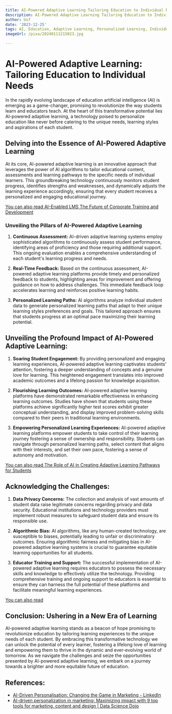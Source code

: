 ```yaml
---
title: AI-Powered Adaptive Learning Tailoring Education to Individual Needs
description: AI-Powered Adaptive Learning Tailoring Education to Individual Needs
author: Usf
date: '2023-12-25'
tags: AI, Education, Adaptive Learning, Personalized Learning, Individual Needs
imageUrl: /pixa/20240111215023.jpg

---
```

#  AI-Powered Adaptive Learning: Tailoring Education  to Individual Needs

In the rapidly evolving landscape of education artificial intelligence (AI) is emerging as a game-changer, promising to revolutionize the  way students learn and educators teach. At the heart of this transformative potential  lies AI-powered adaptive learning, a technology poised to personalize education like never before catering  to the unique needs, learning styles and aspirations of  each student.

## Delving into the Essence of AI-Powered Adaptive Learning

At its core, AI-powered adaptive learning  is  an innovative approach  that leverages the power of AI algorithms to tailor educational content, assessments and learning pathways to the specific needs of individual learners. This groundbreaking technology  continuously monitors student progress, identifies strengths and weaknesses, and dynamically adjusts the learning experience accordingly, ensuring that every student receives a personalized and engaging educational journey.

[You can also read AI-Enabled LMS The Future  of Corporate Training  and Development](AI-Enabled%20LMS%20The%20Future%20of%20Corporate%20Training%20and%20Development)


### Unveiling the  Pillars of AI-Powered Adaptive Learning

1. **Continuous  Assessment:** AI-driven adaptive learning  systems employ sophisticated algorithms to continuously assess student performance, identifying areas  of proficiency and those requiring additional support. This ongoing evaluation enables a comprehensive understanding of each student's learning progress and needs.

2. **Real-Time Feedback:** Based on  the continuous assessment, AI-powered adaptive learning platforms provide timely  and personalized feedback to students, highlighting areas for improvement and offering  guidance on how to address challenges. This  immediate feedback  loop accelerates learning and reinforces positive learning habits.

3. **Personalized Learning Paths:** AI algorithms analyze individual student data to generate personalized  learning paths that adapt to their unique learning styles preferences and goals. This tailored approach ensures that students progress at an optimal pace maximizing their learning potential.

## Unveiling the Profound  Impact of AI-Powered Adaptive Learning:

1. **Soaring Student Engagement:** By providing personalized and engaging learning experiences, AI-powered adaptive learning captivates students' attention, fostering a deeper understanding of concepts and a genuine love for learning. This heightened engagement translates into improved academic outcomes and a  lifelong passion for knowledge acquisition.

2. **Flourishing Learning Outcomes:**  AI-powered adaptive learning  platforms have demonstrated remarkable effectiveness  in  enhancing learning  outcomes. Studies have shown  that students using these platforms achieve significantly higher  test scores exhibit greater conceptual understanding, and display improved problem-solving skills compared to their peers in traditional learning environments.

3. **Empowering Personalized Learning Experiences:** AI-powered adaptive learning platforms empower students to  take control of their learning journey fostering a sense of ownership and responsibility.  Students can navigate through personalized learning paths, select content that aligns with their interests,  and set their own pace,  fostering a sense of autonomy and motivation.

[You  can also read The Role of AI in Creating Adaptive Learning Pathways for Students](The%20Role%20of%20AI%20in%20Creating%20Adaptive%20Learning%20Pathways%20for%20Students)


## Acknowledging the Challenges:

1. **Data  Privacy Concerns:** The collection and analysis of vast amounts  of student data raise legitimate concerns regarding privacy and data security. Educational institutions and technology providers must implement robust measures to  safeguard student data and ensure its responsible use.

2. **Algorithmic Bias:** AI algorithms, like any human-created technology, are susceptible to biases,  potentially leading  to  unfair or discriminatory  outcomes.  Ensuring algorithmic fairness  and mitigating  bias in AI-powered adaptive learning  systems is crucial to guarantee equitable learning  opportunities for all students.

3. **Educator Training and Support:** The successful  implementation of AI-powered adaptive learning requires educators to possess the necessary skills and knowledge to effectively utilize the technology.  Providing comprehensive training and  ongoing support  to  educators is essential to  ensure they  can harness the full potential of these platforms and facilitate meaningful learning experiences.

[You can also read ]()


## Conclusion:  Ushering in  a New Era of Learning

AI-powered  adaptive learning stands as a beacon of hope promising to revolutionize education by tailoring learning experiences to the unique needs of each student. By embracing this transformative technology we can unlock the potential of every learner, fostering  a lifelong love of  learning and empowering them to thrive  in the dynamic and  ever-evolving world  of tomorrow. As we navigate  the challenges and seize  the opportunities presented by AI-powered adaptive learning, we embark on a journey towards a brighter and more equitable future of education.

## References:
- [AI-Driven Personalisation: Changing the Game in Marketing - LinkedIn](https://www.linkedin.com/pulse/ai-driven-personalisation-changing-game-marketing-edward-salvatierra)
- [AI-driven personalization in marketing: Maximizing impact with 9 top tools for marketing, content and design | Data Science Dojo](https://datasciencedojo.com/blog/ai-driven-personalization/)
